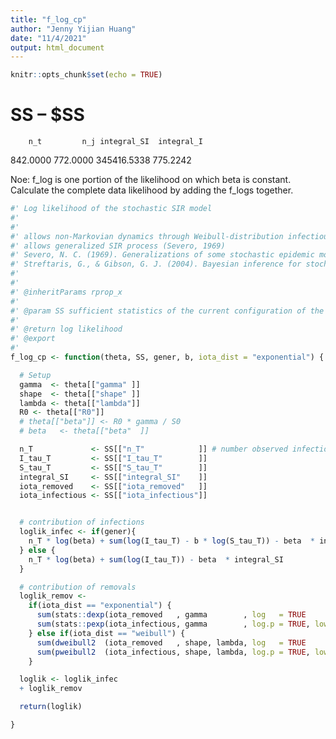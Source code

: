 ```yaml
---
title: "f_log_cp"
author: "Jenny Yijian Huang"
date: "11/4/2021"
output: html_document
---
```


```r
knitr::opts_chunk$set(echo = TRUE)
```

# SS -- $SS
        n_t         n_j integral_SI  integral_I 
   842.0000    772.0000 345416.5338    775.2242 
   
Noe: f_log is one portion of the likelihood on which beta is constant. Calculate the complete data likelihood by adding the f_logs together.

```r
#' Log likelihood of the stochastic SIR model
#'
#'
#' allows non-Markovian dynamics through Weibull-distribution infectious periods (Streftaris and Gibson, 2004)
#' allows generalized SIR process (Severo, 1969)
#' Severo, N. C. (1969). Generalizations of some stochastic epidemic models. Mathematical Biosciences, 4(3-4), 395-402.
#' Streftaris, G., & Gibson, G. J. (2004). Bayesian inference for stochastic epidemics in closed populations. Statistical Modelling, 4(1), 63-75.
#'
#'
#' @inheritParams rprop_x
#'
#' @param SS sufficient statistics of the current configuration of the latent data
#'
#' @return log likelihood
#' @export
#'
f_log_cp <- function(theta, SS, gener, b, iota_dist = "exponential") {

  # Setup
  gamma  <- theta[["gamma" ]]
  shape  <- theta[["shape" ]]
  lambda <- theta[["lambda"]]
  R0 <- theta[["R0"]]
  # theta[["beta"]] <- R0 * gamma / S0
  # beta   <- theta[["beta"  ]]

  n_T             <- SS[["n_T"            ]] # number observed infections by t_end
  I_tau_T         <- SS[["I_tau_T"        ]] 
  S_tau_T         <- SS[["S_tau_T"        ]]
  integral_SI     <- SS[["integral_SI"    ]]
  iota_removed    <- SS[["iota_removed"   ]]
  iota_infectious <- SS[["iota_infectious"]]


  # contribution of infections
  loglik_infec <- if(gener){
    n_T * log(beta) + sum(log(I_tau_T) - b * log(S_tau_T)) - beta  * integral_SI
  } else {
    n_T * log(beta) + sum(log(I_tau_T)) - beta  * integral_SI
  }

  # contribution of removals
  loglik_remov <-
    if(iota_dist == "exponential") {
      sum(stats::dexp(iota_removed   , gamma        , log   = TRUE                    )) + # removals before t_end (observed)
      sum(stats::pexp(iota_infectious, gamma        , log.p = TRUE, lower.tail = FALSE))   # removals after  t_end (not observed)
    } else if(iota_dist == "weibull") {
      sum(dweibull2  (iota_removed   , shape, lambda, log   = TRUE                    )) +
      sum(pweibull2  (iota_infectious, shape, lambda, log.p = TRUE, lower.tail = FALSE))
    }

  loglik <- loglik_infec 
  + loglik_remov

  return(loglik)

}
```